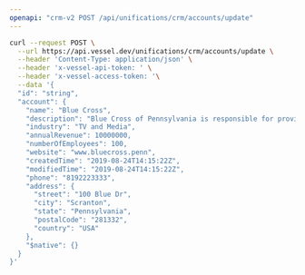 ```yaml
---
openapi: "crm-v2 POST /api/unifications/crm/accounts/update"
---
```


<RequestExample>

```bash Request
curl --request POST \
  --url https://api.vessel.dev/unifications/crm/accounts/update \
  --header 'Content-Type: application/json' \
  --header 'x-vessel-api-token: ' \
  --header 'x-vessel-access-token: '\
  --data '{
  "id": "string",
  "account": {
    "name": "Blue Cross",
    "description": "Blue Cross of Pennsylvania is responsible for providing services to the good people of Scranton",
    "industry": "TV and Media",
    "annualRevenue": 10000000,
    "numberOfEmployees": 100,
    "website": "www.bluecross.penn",
    "createdTime": "2019-08-24T14:15:22Z",
    "modifiedTime": "2019-08-24T14:15:22Z",
    "phone": "8192223333",
    "address": {
      "street": "100 Blue Dr",
      "city": "Scranton",
      "state": "Pennsylvania",
      "postalCode": "281332",
      "country": "USA"
    },
    "$native": {}
  }
}'
```

</RequestExample>



